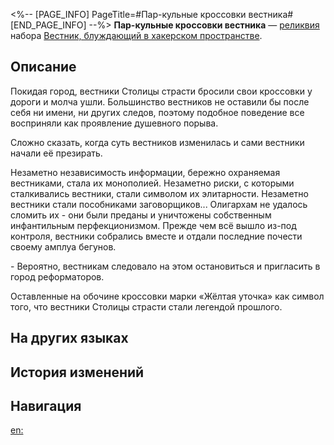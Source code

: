 <%-- [PAGE_INFO]
PageTitle=#Пар-кульные кроссовки вестника#
[END_PAGE_INFO] --%>
{{Реликвия Инфобокс
|id          = 61144
|Изображение = Предмет Пар-кульные кроссовки вестника.png
|Набор       = Вестник, блуждающий в хакерском пространстве
|Предмет     = Ноги
|Упоминания  = 
}}
{{Описание|Пара кроссовок для занятий паркуром. Они удобные, а это главное.}}
'''Пар-кульные кроссовки вестника''' — [[реликвия]] набора [[Вестник, блуждающий в хакерском пространстве]].

==Описание==
Покидая город, вестники Столицы страсти бросили свои кроссовки у дороги и молча ушли. Большинство вестников не оставили бы после себя ни имени, ни других следов, поэтому подобное поведение все восприняли как проявление душевного порыва.

Сложно сказать, когда суть вестников изменилась и сами вестники начали её презирать.

Незаметно независимость информации, бережно охраняемая вестниками, стала их монополией. Незаметно риски, с которыми сталкивались вестники, стали символом их элитарности. Незаметно вестники стали пособниками заговорщиков... Олигархам не удалось сломить их - они были преданы и уничтожены собственным инфантильным перфекционизмом. Прежде чем всё вышло из-под контроля, вестники собрались вместе и отдали последние почести своему амплуа бегунов.

- Вероятно, вестникам следовало на этом остановиться и пригласить в город реформаторов.

Оставленные на обочине кроссовки марки «Жёлтая уточка» как символ того, что вестники Столицы страсти стали легендой прошлого.

==На других языках==
{{На других языках
|en   = Messenger's Par-kool Sneakers
|zhs  = 信使的酷跑板鞋
|zht  = 信使的酷跑板鞋
|ja   = メッセンジャーのパルクールシューズ
|ko   = 메신저의 프리러닝화
|es   = Zapatillas para parkour del mensajero
|fr   = Baskets de par-cool de messager
|ru   = Пар-кульные кроссовки вестника
|th   = Messenger's Par-kool Sneakers
|vi   = Giày Thể Thao Cực Ngầu Của Tín Sứ
|de   = Coole Turnschuhe des Boten
|id   = Messenger's Par-kool Sneakers
|pt   = Tênis de Par-kool do Mensageiro
}}

==История изменений==
{{История изменений|3.5}}

==Навигация==
{{Набор Реликвий Навбокс|Вестник, блуждающий в хакерском пространстве}}

[[en:]]
